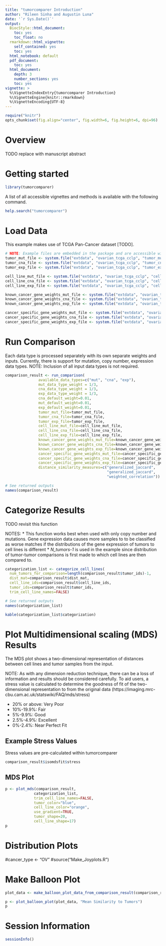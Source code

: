 ```yaml
---
title: "tumorcomparer Introduction"
author: "Rileen Sinha and Augustin Luna"
date: '`r Sys.Date()`'
output:
  BiocStyle::html_document:
    toc: yes
    toc_float: no
  rmarkdown::html_vignette:
    self_contained: yes
    toc: yes
  html_notebook: default
  pdf_document:
    toc: yes
  html_document:
    depth: 3
    number_sections: yes
    toc: yes
vignette: >
  %\VignetteIndexEntry{tumorcomparer Introduction}
  %\VignetteEngine{knitr::rmarkdown}
  %\VignetteEncoding{UTF-8}
---
```


```r
require("knitr")
opts_chunk$set(fig.align="center", fig.width=6, fig.height=6, dpi=96)
```

# Overview

TODO replace with manuscript abstract

# Getting started 
```r
library(tumorcomparer)
```

A list of all accessible vignettes and methods is available with the following command.

```r
help.search("tumorcomparer")
```

# Load Data

This example makes use of TCGA Pan-Cancer dataset [TODO].

```r
# NOTE: Example files are embedded in the package and are accessible with system.file()
tumor_mut_file <- system.file("extdata", "ovarian_tcga_cclp", "tumor_mut.txt", package="tumorcomparer")
tumor_cna_file <- system.file("extdata", "ovarian_tcga_cclp", "tumor_cna.txt", package="tumorcomparer")
tumor_exp_file <- system.file("extdata", "ovarian_tcga_cclp", "tumor_exp.txt", package="tumorcomparer")

cell_line_mut_file <- system.file("extdata", "ovarian_tcga_cclp", "cell_line_mut.txt", package="tumorcomparer")
cell_line_cna_file <- system.file("extdata", "ovarian_tcga_cclp", "cell_line_cna.txt", package="tumorcomparer")
cell_line_exp_file <- system.file("extdata", "ovarian_tcga_cclp", "cell_line_exp.txt", package="tumorcomparer")

known_cancer_gene_weights_mut_file <- system.file("extdata", "ovarian_tcga_cclp", "default_weights_for_known_cancer_genes_mut.txt", package="tumorcomparer")
known_cancer_gene_weights_cna_file <- system.file("extdata", "ovarian_tcga_cclp", "default_weights_for_known_cancer_genes_cna.txt", package="tumorcomparer")
known_cancer_gene_weights_exp_file <- system.file("extdata", "ovarian_tcga_cclp", "default_weights_for_known_cancer_genes_exp.txt", package="tumorcomparer")

cancer_specific_gene_weights_mut_file <- system.file("extdata", "ovarian_tcga_cclp", "genes_and_weights_mut.txt", package="tumorcomparer")
cancer_specific_gene_weights_cna_file <- system.file("extdata", "ovarian_tcga_cclp", "genes_and_weights_cna.txt", package="tumorcomparer")
cancer_specific_gene_weights_exp_file <- system.file("extdata", "ovarian_tcga_cclp", "genes_and_weights_exp.txt", package="tumorcomparer")
```

# Run Comparison

Each data type is processed separately with its own separate weights and inputs. Currently, there is support for mutation, copy number, expression data types. NOTE: Inclusion of all input data types is not required. 

```r
comparison_result <- run_comparison(
               available_data_types=c("mut", "cna", "exp"), 
               mut_data_type_weight = 1/3,
               cna_data_type_weight = 1/3,
               exp_data_type_weight = 1/3,
               cna_default_weight=0.01, 
               mut_default_weight=0.01,
               exp_default_weight=0.01,
               tumor_mut_file=tumor_mut_file, 
               tumor_cna_file=tumor_cna_file, 
               tumor_exp_file=tumor_exp_file, 
               cell_line_mut_file=cell_line_mut_file, 
               cell_line_cna_file=cell_line_cna_file, 
               cell_line_exp_file=cell_line_exp_file, 
               known_cancer_gene_weights_mut_file=known_cancer_gene_weights_mut_file, 
               known_cancer_gene_weights_cna_file=known_cancer_gene_weights_cna_file, 
               known_cancer_gene_weights_exp_file=known_cancer_gene_weights_exp_file, 
               cancer_specific_gene_weights_mut_file=cancer_specific_gene_weights_mut_file, 
               cancer_specific_gene_weights_cna_file=cancer_specific_gene_weights_cna_file, 
               cancer_specific_gene_weights_exp_file=cancer_specific_gene_weights_exp_file,
               distance_similarity_measures=c("generalized_jaccard", 
                                              "generalized_jaccard", 
                                              "weighted_correlation"))

# See returned outputs
names(comparison_result)
```

# Categorize Results

TODO revisit this function 

NOTES: 
* This function works best when used with only copy number and mutations. Gene expression data causes more samples to to be classified as worse matches if the distributions of the gene expression of tumors to cell lines is different 
* *N_tumors-1* is used in the example since distribution of tumor-tumor comparisons is first made to which cell lines are then compared to.

```r
categorization_list <- categorize_cell_lines(
  num_tumors_for_comparison=length(comparison_result$tumor_ids)-1, 
  dist_mat=comparison_result$dist_mat,
  cell_line_ids=comparison_result$cell_line_ids,
  tumor_ids=comparison_result$tumor_ids,
  trim_cell_line_names=FALSE) 

# See returned outputs
names(categorization_list)

kable(categorization_list$categorization)
```

# Plot Multidimensional scaling (MDS) Results

The MDS plot shows a two-dimensional representation of distances between cell lines and tumor samples from the input. 

NOTE: As with any dimension reduction technique, there can be a loss of information and results should be considered carefully. To aid users, a stress value is calculated to determine the goodness of fit of the two-dimensional representation to from the original data (https://imaging.mrc-cbu.cam.ac.uk/statswiki/FAQ/mds/stress)

* 20% or above: Very Poor
* 10%-19.9%: Fair
* 5%-9.9%: Good
* 2.5%-4.9%: Excellent
* 0%-2.4%: Near Perfect Fit

## Example Stress Values 

Stress values are pre-calculated within tumorcomparer

```r
comparison_result$isomdsfit$stress
```

## MDS Plot

```r
p <- plot_mds(comparison_result,
             categorization_list,
             trim_cell_line_names=FALSE,
             tumor_color="blue",
             cell_line_color="orange",
             use_gradient=TRUE,
             tumor_shape=20,
             cell_line_shape=17)
p
```

# Distribution Plots
#cancer_type <- "OV"
#source("Make_Joyplots.R")

# Make Balloon Plot 
```r
plot_data <- make_balloon_plot_data_from_comparison_result(comparison_result)

p <- plot_balloon_plot(plot_data, "Mean Similarity to Tumors")
p
```

# Session Information
```r
sessionInfo()
```






